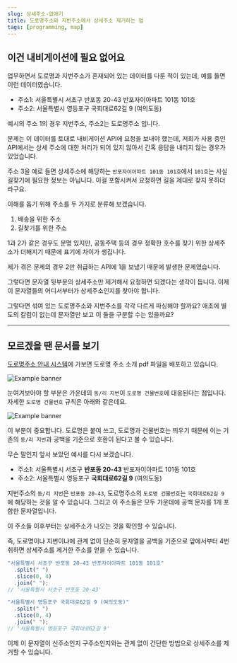 ```yaml
---
slug: 상세주소-없애기
title: 도로명주소와 지번주소에서 상세주소 제거하는 법
tags: [programming, map]
---
```


## 이건 내비게이션에 필요 없어요

업무하면서 도로명과 지번주소가 혼재되어 있는 데이터를 다룬 적이 있는데, 예를 들면 이런 데이터였습니다.

- 주소1: 서울특별시 서초구 반포동 20-43 반포자이아파트 101동 101호
- 주소2: 서울특별시 영등포구 국회대로62길 9 (여의도동)

예시의 주소 1의 경우 지번주소, 주소2는 도로명주소 입니다.

문제는 이 데이터를 토대로 내비게이션 API에 요청을 보내야 했는데, 저희가 사용 중인 API에서는 상세 주소에 대한 처리가 되어 있지 않아서 간혹 응답을 내리지 않는 경우가 있었습니다.

주소 3을 예로 들면 상세주소에 해당하는 `반포자이아파트 101동 101호`에서 `101호`는 사실 길찾기에 필요한 정보는 아닙니다. 이걸 포함시켜서 요청하면 길을 제대로 찾지 못하더라구요.

이해를 돕기 위해 주소를 두 가지로 분류해 보겠습니다.

1. 배송을 위한 주소
2. 길찾기를 위한 주소

1과 2가 같은 경우도 분명 있지만, 공동주택 등의 경우 정확한 호수를 찾기 위한 상세주소가 더해지기 때문에 표기에 차이가 생깁니다.

제가 겪은 문제의 경우 2만 취급하는 API에 1을 보냈기 때문에 발생한 문제였습니다.

그렇다면 문자열 뒷부분의 상세주소만 제거해서 요청하면 되겠다는 생각이 듭니다. 이제 이 문자열들의 어디서부터가 상세주소인지를 찾아야 합니다.

그렇다면 섞여 있는 도로명주소와 지번주소를 각각 다르게 파싱해야 할까요? 애초에 별도의 칼럼이 없는데 문자열만 보고 이 둘을 구분할 수는 있을까요?

---

## 모르겠을 땐 문서를 보기

[도로명주소 안내 시스템](https://www.juso.go.kr/openIndexPage.do)에 가보면 도로명 주소 소개 pdf 파일을 배포하고 있습니다.

![Example banner](/img/address-comparison.png)

눈여겨보아야 할 부분은 가운데의 `동/리 지번`이 `도로명 건물번호`에 대응된다는 점입니다. 자세한 `도로명 건물번호` 규칙은 아래와 같은데요.

![Example banner](/img/road-address.png)

이 부분이 중요합니다. 도로명은 붙여 쓰고, 도로명과 건물번호는 띄우기 때문에 이는 기존의 `동/리 지번`과 공백을 기준으로 호환이 된다고 볼 수 있습니다.

무슨 말인지 앞서 보았던 예시를 다시 보겠습니다.

- 주소1: 서울특별시 서초구 **반포동 20-43** 반포자이아파트 101동 101호
- 주소2: 서울특별시 영등포구 **국회대로62길 9** (여의도동)

지번주소의 `동/리 지번`은 `반포동 20-43`, 도로명주소의 `도로명 건물번호`는 `국회대로62길 9`에 해당하는 것을 알 수 있습니다. 그리고 이 주소들은 모두 가운데에 공백 문자를 1개 포함한 문자열입니다.

이 주소들 이후부터는 상세주소가 나오는 것을 확인할 수 있습니다.

즉, 도로명이냐 지번이냐에 관계 없이 단순히 문자열을 공백을 기준으로 앞에서부터 4번 취하면 상세주소를 제거한 주소를 얻을 수 있습니다.

```js
"서울특별시 서초구 반포동 20-43 반포자이아파트 101동 101호"
  .split(" ")
  .slice(0, 4)
  .join(" ");
// '서울특별시 서초구 반포동 20-43'

"서울특별시 영등포구 국회대로62길 9 (여의도동)"
  .split(" ")
  .slice(0, 4)
  .join(" ");
// '서울특별시 영등포구 국회대로62길 9'
```

이제 이 문자열이 신주소인지 구주소인지와는 관계 없이 간단한 방법으로 상세주소를 제거할 수 있습니다.
